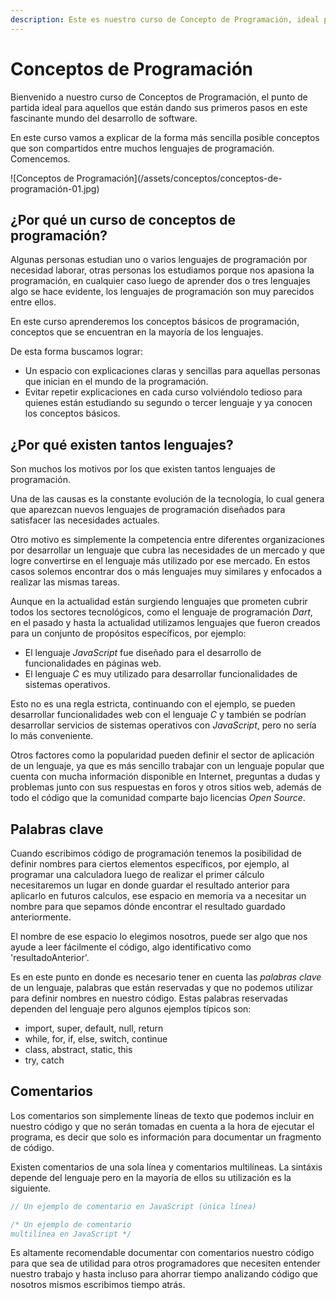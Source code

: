```yaml
---
description: Este es nuestro curso de Concepto de Programación, ideal para principiantes y aquellos que necesitan un repaso.
---
```

# Conceptos de Programación

Bienvenido a nuestro curso de Conceptos de Programación, el punto de partida ideal para aquellos que están dando sus primeros pasos en este fascinante mundo del desarrollo de software.

En este curso vamos a explicar de la forma más sencilla posible conceptos que son compartidos entre muchos lenguajes de programación. Comencemos.

<div className="mx-auto mt-5 w-full">
![Conceptos de Programación](/assets/conceptos/conceptos-de-programación-01.jpg)
</div>

## ¿Por qué un curso de conceptos de programación?

Algunas personas estudian uno o varios lenguajes de programación por necesidad laborar, otras personas los estudiamos porque nos apasiona la programación, en cualquier caso luego de aprender dos o tres lenguajes algo se hace evidente, los lenguajes de programación son muy parecidos entre ellos.

En este curso aprenderemos los conceptos básicos de programación, conceptos que se encuentran en la mayoría de los lenguajes.

De esta forma buscamos lograr:

- Un espacio con explicaciones claras y sencillas para aquellas personas que inician en el mundo de la programación.
- Evitar repetir explicaciones en cada curso volviéndolo tedioso para quienes están estudiando su segundo o tercer lenguaje y ya conocen los conceptos básicos.

## ¿Por qué existen tantos lenguajes?

Son muchos los motivos por los que existen tantos lenguajes de programación. 

Una de las causas es la constante evolución de la tecnología, lo cual genera que aparezcan nuevos lenguajes de programación diseñados para satisfacer las necesidades actuales.

Otro motivo es simplemente la competencia entre diferentes organizaciones por desarrollar un lenguaje que cubra las necesidades de un mercado y que logre convertirse en el lenguaje más utilizado por ese mercado. En estos casos solemos encontrar dos o más lenguajes muy similares y enfocados a realizar las mismas tareas.

Aunque en la actualidad están surgiendo lenguajes que prometen cubrir todos los sectores tecnológicos, como el lenguaje de programación *Dart*, en el pasado y hasta la actualidad utilizamos lenguajes que fueron creados para un conjunto de propósitos específicos, por ejemplo:

- El lenguaje *JavaScript* fue diseñado para el desarrollo de funcionalidades en páginas web.
- El lenguaje *C* es muy utilizado para desarrollar funcionalidades de sistemas operativos.

Esto no es una regla estricta, continuando con el ejemplo, se pueden desarrollar funcionalidades web con el lenguaje *C* y también se podrían desarrollar servicios de sistemas operativos con *JavaScript*, pero no sería lo más conveniente.

Otros factores como la popularidad pueden definir el sector de aplicación de un lenguaje, ya que es más sencillo trabajar con un lenguaje popular que cuenta con mucha información disponible en Internet, preguntas a dudas y problemas junto con sus respuestas en foros y otros sitios web, además de todo el código que la comunidad comparte bajo licencias *Open Source*.

## Palabras clave

Cuando escribimos código de programación tenemos la posibilidad de definir nombres para ciertos elementos específicos, por ejemplo, al programar una calculadora luego de realizar el primer cálculo necesitaremos un lugar en donde guardar el resultado anterior para aplicarlo en futuros calculos, ese espacio en memoria va a necesitar un nombre para que sepamos dónde encontrar el resultado guardado anteriormente.

El nombre de ese espacio lo elegimos nosotros, puede ser algo que nos ayude a leer fácilmente el código, algo identificativo como 'resultadoAnterior'.

Es en este punto en donde es necesario tener en cuenta las *palabras clave* de un lenguaje, palabras que están reservadas y que no podemos utilizar para definir nombres en nuestro código. Estas palabras reservadas dependen del lenguaje pero algunos ejemplos típicos son:

- import, super, default, null, return
- while, for, if, else, switch, continue
- class, abstract, static, this
- try, catch

## Comentarios

Los comentarios son simplemente líneas de texto que podemos incluir en nuestro código y que no serán tomadas en cuenta a la hora de ejecutar el programa, es decir que solo es información para documentar un fragmento de código.

Existen comentarios de una sola línea y comentarios multilíneas. La sintáxis depende del lenguaje pero en la mayoría de ellos su utilización es la siguiente.

```javascript filename="JavaScript"
// Un ejemplo de comentario en JavaScript (única línea)

/* Un ejemplo de comentario
multilínea en JavaScript */
```

Es altamente recomendable documentar con comentarios nuestro código para que sea de utilidad para otros programadores que necesiten entender nuestro trabajo y hasta incluso para ahorrar tiempo analizando código que nosotros mismos escribimos tiempo atrás.
